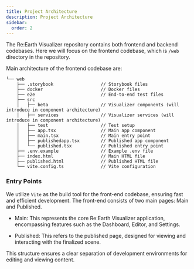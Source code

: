 ```yaml
---
title: Project Architecture
description: Project Architecture
sidebar:
  order: 2
---
```


The Re:Earth Visualizer repository contains both frontend and backend codebases. Here we will focus on the frontend codebase, which is `/web` directory in the repository.

Main architecture of the frontend codebase are:

```plaintext
└── web
    ├── .storybook                  // Storybook files
    ├── docker                      // Docker files
    ├── e2e                         // End-to-end test files
    ├── src
    │   ├── beta                    // Visualizer components (will introduce in component architecture)
    │   ├── services                // Visualizer services (will introduce in component architecture)
    │   ├── test                    // Test setup
    │   ├── app.tsx                 // Main app component
    │   ├── main.tsx                // Main entry point
    │   ├── publishedapp.tsx        // Published app component
    │   └── published.tsx           // Published entry point
    ├── .env.example                // Example .env file
    ├── index.html                  // Main HTML file
    ├── published.html              // Published HTML file
    └── vite.config.ts              // Vite configuration
```

### Entry Points

We utilize `Vite` as the build tool for the front-end codebase, ensuring fast and efficient development. The front-end consists of two main pages: Main and Published.

- Main: This represents the core Re:Earth Visualizer application, encompassing features such as the Dashboard, Editor, and Settings.

- Published: This refers to the published page, designed for viewing and interacting with the finalized scene.

This structure ensures a clear separation of development environments for editing and viewing content.
